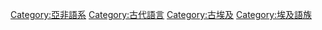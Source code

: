 {{Commonscat|Egyptian language}}

[[Category:亞非語系|Category:亞非語系]]
[[Category:古代語言|Category:古代語言]]
[[Category:古埃及|Category:古埃及]]
[[Category:埃及語族|Category:埃及語族]]